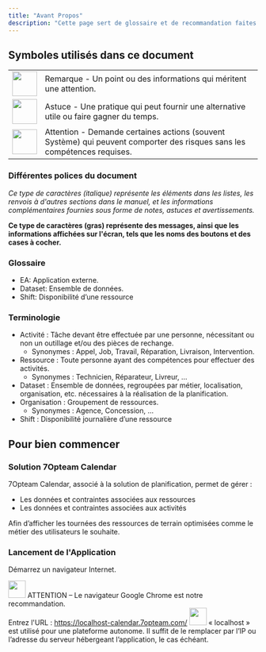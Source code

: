 ```yaml
---
title: "Avant Propos"
description: "Cette page sert de glossaire et de recommandation faites de la part de 7Opteam."
---
```


## Symboles utilisés dans ce document

|                                                                           |                                                                                                                          |
| ------------------------------------------------------------------------- | ------------------------------------------------------------------------------------------------------------------------ |
| <img width = "50" noZoom src="public/assets/doc-screen/RemarksIcon.png"/> | Remarque - Un point ou des informations qui méritent une attention.                                                      |
| <img width = "50" noZoom src="public/assets/doc-screen/TipsIcon.png"/>    | Astuce - Une pratique qui peut fournir une alternative utile ou faire gagner du temps.                                   |
| <img width = "50" noZoom src="public/assets/doc-screen/WarningIcon.png"/> | Attention - Demande certaines actions (souvent Système) qui peuvent comporter des risques sans les compétences requises. |

### Différentes polices du document

_Ce type de caractères (italique) représente les éléments dans les listes, les renvois à d'autres sections dans le manuel, et les informations complémentaires fournies sous forme de notes, astuces et avertissements._

**Ce type de caractères (gras) représente des messages, ainsi que les informations affichées sur l'écran, tels que les noms des boutons et des cases à cocher.**

### Glossaire

- EA: Application externe.
- Dataset: Ensemble de données.
- Shift: Disponibilité d’une ressource

### Terminologie

- Activité : Tâche devant être effectuée par une personne, nécessitant ou non un outillage et/ou des pièces de rechange.
  - Synonymes : Appel, Job, Travail, Réparation, Livraison, Intervention.
- Ressource : Toute personne ayant des compétences pour effectuer des activités.
  - Synonymes : Technicien, Réparateur, Livreur, …
- Dataset : Ensemble de données, regroupées par métier, localisation, organisation, etc. nécessaires à la réalisation de la planification.
- Organisation : Groupement de ressources.
  - Synonymes : Agence, Concession, …
- Shift : Disponibilité journalière d’une ressource

## Pour bien commencer

### Solution 7Opteam Calendar

7Opteam Calendar, associé à la solution de planification, permet de gérer :

- Les données et contraintes associées aux ressources
- Les données et contraintes associées aux activités

Afin d’afficher les tournées des ressources de terrain optimisées comme le métier des utilisateurs le souhaite.

### Lancement de l'Application

Démarrez un navigateur Internet.

<img width="35" noZoom src="public/assets/doc-screen/WarningIcon.png" /> ATTENTION
– Le navigateur Google Chrome est notre recommandation.
<br />
Entrez l'URL : https://localhost-calendar.7opteam.com/
<img width="35" noZoom src="public/assets/doc-screen/RemarksIcon.png" /> « localhost
» est utilisé pour une plateforme autonome. Il suffit de le remplacer par l’IP ou
l’adresse du serveur hébergeant l’application, le cas échéant.
<br />
